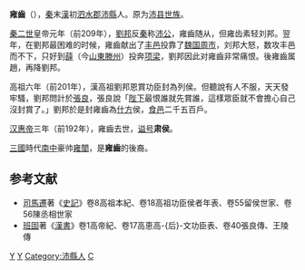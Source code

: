 {{東亞男性歷史人物
|名稱 = 雍齿
|身份 = 
|国家 = [[中国|中国]]
|時代 = [[秦朝|秦朝]]→魏国→赵国→[[西汉|西汉]]
|主君 = 汉高帝[[刘邦|刘邦]]→魏国[[周市|周市]]<br>→赵国国君→汉高帝刘邦→汉惠帝[[刘盈|刘盈]]
|屆數 =
|最高職務 = 西汉[[什方侯|什方侯]]
|姓 = [[雍姓|雍姓]]
|名 = 齿
|姓名 = 雍齿
|字 = 
|號 = 
|圖片名稱 =
|圖片大小 = 
|圖片說明 =
|神號 =
|尊號 =
|族裔 = 
|籍貫 = [[泗水郡|泗水郡]][[沛县|沛县]]
|本籍 =
|出身地 =
|出生日期 = 不详
|出生地點 =
|婚年 =
|逝世日期 = 前192年（西汉惠帝三年）
|逝世地點 = 
|廟號 =
|諡號 = 肃
|父親 = 
|嫡母 =
|母親 =
|妻 = 
|繼室 =
|平妻 =
|側室 =
|元配之父 = 
|元配之嫡母 =
|元配之母 =
|正室之父 =
|正室之嫡母 =
|正室之母 =
|妻之父 =
|妻之嫡母 =
|妻之母 =
|繼室之父 =
|繼室之嫡母 =
|繼室之母 =
|平妻之父 =
|平妻之嫡母 =
|平妻之母 =
|兄弟 = 
|姊妹 = 
|嫡兄弟 =
|嫡姊妹 =
|庶兄弟 =
|庶姊妹 =
|同胞兄弟 =
|同胞姊妹 =
|異母兄弟 =
|異母姊妹 =
|異父兄弟 =
|異父姊妹 =
|繼兄弟 =
|繼姊妹 =
|子 =
|女 = 
|嫡子 =
|嫡女 =
|庶子 =
|庶女 =
|養子 =
|養女 =
|猶子 = <!--日本人用-->
|婿養子 = <!--日本人用-->
|烏帽子子 = <!--日本人用-->
|繼子 =
|繼女 =
|其他親屬 = 
|出身 = <!---此处指科举出身--->
|功名 = 
|經歷 = 
|著作 = 
|注釋 =
}}

'''雍齒'''（{{bd|？||前192年||catIdx=Y}}），[[秦|秦]]末[[漢|漢]]初[[泗水郡|泗水郡]][[沛縣|沛縣]]人。原为[[沛县|沛县]][[世族|世族]]。

[[秦二世|秦二世]]皇帝元年（前209年），[[劉邦|劉邦]]反[[秦|秦]]称[[沛公|沛公]]，雍齒随从，但雍齿素轻刘邦。翌年，在劉邦最困难的时候，雍齒献出了[[丰邑|丰邑]]投靠了[[魏国|魏国]][[周市|周市]]，刘邦大怒，数攻丰邑而不下，只好到[[薛|薛]]（今[[山東|山東]][[滕州|滕州]]）投奔[[项梁|项梁]]，劉邦因此对雍齒非常痛恨。後雍齒属趙，再降劉邦。

高祖六年（前201年），漢高祖劉邦恩賞功臣封為列侯。但聽說有人不服，天天發牢騷，劉邦問計於[[張良|張良]]，張良說「[[陛下|陛下]]最恨誰就先賞誰，這樣眾臣就不會擔心自己沒封賞了。」劉邦於是封雍齒為[[什邡|什方]]侯，[[食邑|食邑]]二千五百戶。

[[汉惠帝|汉惠帝]]三年（前192年），雍齒去世，[[谥号|谥号]]'''肃侯'''。

[[三國|三國]]時代[[南中_(地名)|南中]]豪帅[[雍闓|雍闓]]，是'''雍齒'''的後裔。

==参考文献==
*[[司馬遷|司馬遷]]著《[[史記|史記]]》卷8高祖本紀、卷18高祖功臣侯者年表、卷55留侯世家、卷56陳丞相世家 
*[[班固|班固]]著《[[漢書|漢書]]》卷1高帝紀、卷17高恵高-{后}-文功臣表、卷40張良傳、王陵傳 

{{秦末汉初人物}}

[[Category:楚漢戰爭人物|Y]]
[[Category:西漢軍事人物|Y]]
[[Category:沛縣人|Category:沛縣人]]
[[Category:雍姓|C]]